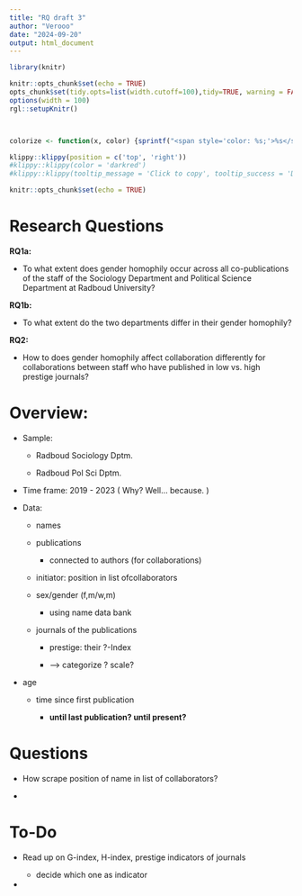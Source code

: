 ```yaml
---
title: "RQ draft 3"
author: "Verooo"
date: "2024-09-20"
output: html_document
---
```


```r
library(knitr)

knitr::opts_chunk$set(echo = TRUE)
opts_chunk$set(tidy.opts=list(width.cutoff=100),tidy=TRUE, warning = FALSE, message = FALSE,comment = "#>", cache=TRUE, class.source=c("test"), class.output=c("test2"))
options(width = 100)
rgl::setupKnitr()



colorize <- function(x, color) {sprintf("<span style='color: %s;'>%s</span>", color, x) }

```

```r
klippy::klippy(position = c('top', 'right'))
#klippy::klippy(color = 'darkred')
#klippy::klippy(tooltip_message = 'Click to copy', tooltip_success = 'Done')
```

```r
knitr::opts_chunk$set(echo = TRUE)
```

# Research Questions

**RQ1a:**

-   To what extent does gender homophily occur across all co-publications of the staff of the Sociology Department and Political Science Department at Radboud University?

**RQ1b:**

-   To what extent do the two departments differ in their gender homophily?

**RQ2:**

-   How to does gender homophily affect collaboration differently for collaborations between staff who have published in low vs. high prestige journals?

# Overview:

-   Sample:

    -   Radboud Sociology Dptm.

    -   Radboud Pol Sci Dptm.

-   Time frame: 2019 - 2023 ( Why? Well... because. )

-   Data:

    -   names

    -   publications

        -   connected to authors (for collaborations)

    -   initiator: position in list ofcollaborators

    -   sex/gender (f,m/w,m)

        -   using name data bank

    -   journals of the publications

        -   prestige: their ?-Index

        -   --\> categorize ? scale?

-   age

    -   time since first publication

        -   **until last publication? until present?**

# Questions

-   How scrape position of name in list of collaborators?

-   

# To-Do

-   Read up on G-index, H-index, prestige indicators of journals

    -   decide which one as indicator

-   
